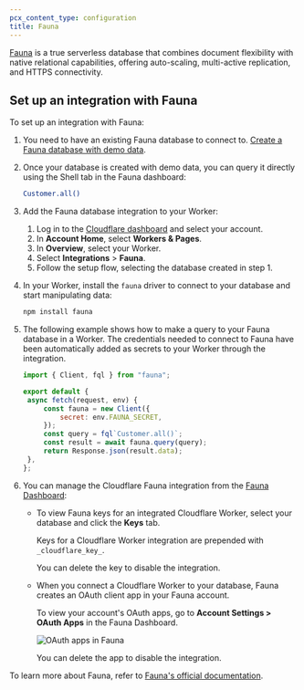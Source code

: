 ```yaml
---
pcx_content_type: configuration
title: Fauna
---
```



[Fauna](https://fauna.com/) is a true serverless database that combines document flexibility with native relational capabilities, offering auto-scaling, multi-active replication, and HTTPS connectivity.

<Render file="database_integrations_definition" />

## Set up an integration with Fauna

To set up an integration with Fauna:

1. You need to have an existing Fauna database to connect to. [Create a Fauna database with demo data](https://docs.fauna.com/fauna/current/get-started/quick-start/?lang=javascript#create-a-database).

2. Once your database is created with demo data, you can query it directly using the Shell tab in the Fauna dashboard:

   ```sh
   Customer.all()
   ```

3. Add the Fauna database integration to your Worker:

   1. Log in to the [Cloudflare dashboard](https://dash.cloudflare.com) and select your account.
   2. In **Account Home**, select **Workers & Pages**.
   3. In **Overview**, select your Worker.
   4. Select **Integrations** > **Fauna**.
   5. Follow the setup flow, selecting the database created in step 1.

4. In your Worker, install the `fauna` driver to connect to your database and start manipulating data:

   ```sh
   npm install fauna
   ```

5. The following example shows how to make a query to your Fauna database in a Worker. The credentials needed to connect to Fauna have been automatically added as secrets to your Worker through the integration.

   ```javascript
   import { Client, fql } from "fauna";

   export default {
   	async fetch(request, env) {
   		const fauna = new Client({
   			secret: env.FAUNA_SECRET,
   		});
   		const query = fql`Customer.all()`;
   		const result = await fauna.query(query);
   		return Response.json(result.data);
   	},
   };
   ```

6. You can manage the Cloudflare Fauna integration from the [Fauna Dashboard](https://dashboard.fauna.com/):

   - To view Fauna keys for an integrated Cloudflare Worker, select your database and click the **Keys** tab.

     Keys for a Cloudflare Worker integration are prepended with `_cloudflare_key_`.

     You can delete the key to disable the integration.

   - When you connect a Cloudflare Worker to your database, Fauna creates an OAuth client app in your Fauna account.

     To view your account's OAuth apps, go to **Account Settings > OAuth Apps** in the Fauna Dashboard.

     ![OAuth apps in Fauna](~/assets/images/workers/databases/native-integrations/fauna_oauth.png)

     You can delete the app to disable the integration.

To learn more about Fauna, refer to [Fauna's official documentation](https://docs.fauna.com/).
